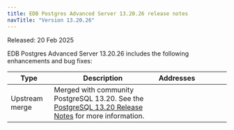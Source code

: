 ```yaml
---
title: EDB Postgres Advanced Server 13.20.26 release notes
navTitle: "Version 13.20.26"
---
```


Released: 20 Feb 2025

EDB Postgres Advanced Server 13.20.26 includes the following enhancements and bug fixes:

| Type           | Description                                                                                                                                            | Addresses&nbsp;&nbsp;&nbsp;&nbsp;&nbsp;&nbsp;&nbsp;&nbsp;&nbsp;&nbsp;&nbsp;&nbsp;&nbsp;&nbsp;&nbsp; |
|----------------|--------------------------------------------------------------------------------------------------------------------------------------------------------|-----------------------------------------------------------------------------------------------------|
| Upstream merge | Merged with community PostgreSQL 13.20. See the [PostgreSQL 13.20 Release Notes](https://www.postgresql.org/docs/release/13.20/) for more information. |                                                                                                     |
